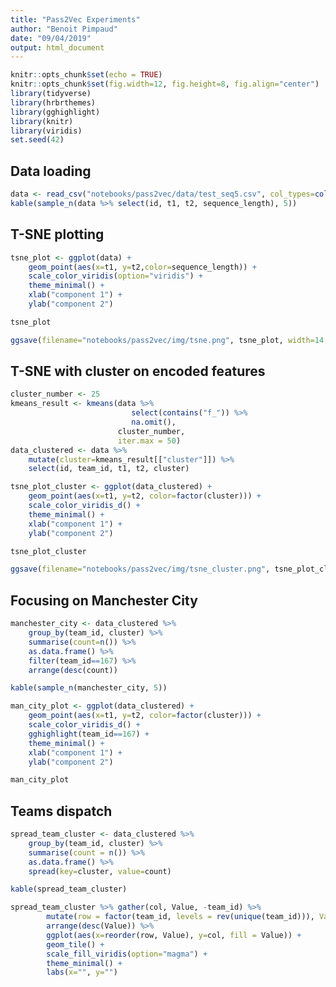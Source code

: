 ```yaml
---
title: "Pass2Vec Experiments"
author: "Benoit Pimpaud"
date: "09/04/2019"
output: html_document
---
```


```r
knitr::opts_chunk$set(echo = TRUE)
knitr::opts_chunk$set(fig.width=12, fig.height=8, fig.align="center") 
library(tidyverse)
library(hrbrthemes)
library(gghighlight)
library(knitr)
library(viridis)
set.seed(42)
```

## Data loading

```r
data <- read_csv("notebooks/pass2vec/data/test_seq5.csv", col_types=cols(team_id=col_character()))
kable(sample_n(data %>% select(id, t1, t2, sequence_length), 5))
```

## T-SNE plotting

```r
tsne_plot <- ggplot(data) + 
    geom_point(aes(x=t1, y=t2,color=sequence_length)) + 
    scale_color_viridis(option="viridis") + 
    theme_minimal() + 
    xlab("component 1") + 
    ylab("component 2")

tsne_plot

ggsave(filename="notebooks/pass2vec/img/tsne.png", tsne_plot, width=14, height=8, dpi=300)
```

## T-SNE with cluster on encoded features

```r
cluster_number <- 25
kmeans_result <- kmeans(data %>% 
                           select(contains("f_")) %>% 
                           na.omit(),
					    cluster_number, 
						iter.max = 50)
data_clustered <- data %>% 
	mutate(cluster=kmeans_result[["cluster"]]) %>% 
	select(id, team_id, t1, t2, cluster)

tsne_plot_cluster <- ggplot(data_clustered) + 
	geom_point(aes(x=t1, y=t2, color=factor(cluster))) + 
	scale_color_viridis_d() + 
	theme_minimal() + 
	xlab("component 1") + 
	ylab("component 2")

tsne_plot_cluster

ggsave(filename="notebooks/pass2vec/img/tsne_cluster.png", tsne_plot_cluster, width=14, height=8, dpi=300)
```

## Focusing on Manchester City

```r
manchester_city <- data_clustered %>% 
	group_by(team_id, cluster) %>% 
	summarise(count=n()) %>% 
	as.data.frame() %>% 
	filter(team_id==167) %>% 
	arrange(desc(count))

kable(sample_n(manchester_city, 5))

man_city_plot <- ggplot(data_clustered) + 
	geom_point(aes(x=t1, y=t2, color=factor(cluster))) + 
	scale_color_viridis_d() + 
    gghighlight(team_id==167) + 
	theme_minimal() + 
	xlab("component 1") + 
	ylab("component 2")

man_city_plot
```

## Teams dispatch

```r
spread_team_cluster <- data_clustered %>% 
	group_by(team_id, cluster) %>% 
	summarise(count = n()) %>%
	as.data.frame() %>%
    spread(key=cluster, value=count)

kable(spread_team_cluster)

spread_team_cluster %>% gather(col, Value, -team_id) %>%
        mutate(row = factor(team_id, levels = rev(unique(team_id))), Value = Value) %>% 
        arrange(desc(Value)) %>%
        ggplot(aes(x=reorder(row, Value), y=col, fill = Value)) +
        geom_tile() +
        scale_fill_viridis(option="magma") + 
        theme_minimal() + 
        labs(x="", y="")
```